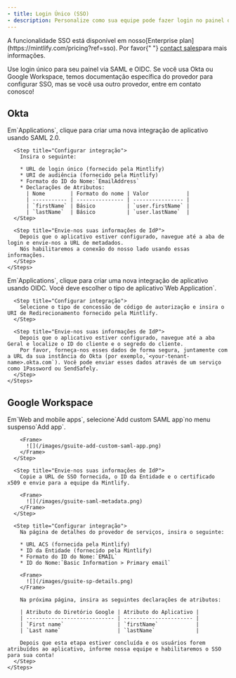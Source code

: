 ```yaml
---
- title: Login Único (SSO)
- description: Personalize como sua equipe pode fazer login no painel de administração
---
```


<Info>
  A funcionalidade SSO está disponível em nosso[Enterprise plan](https://mintlify.com/pricing?ref=sso). Por favor{" "}
  <a href="mailto:sales@mintlify.com">contact sales</a>para mais informações.
</Info>

Use login único para seu painel via SAML e OIDC. Se você usa Okta ou Google Workspace, temos documentação específica do provedor para configurar SSO, mas se você usa outro provedor, entre em contato conosco!

## Okta

<Tabs>
  <Tab title="SAML">
    <Steps>
      <Step title="Crie um aplicativo">
        Em`Applications`, clique para criar uma nova integração de aplicativo usando SAML 2.0.
      </Step>

      <Step title="Configurar integração">
        Insira o seguinte:

        * URL de login único (fornecido pela Mintlify)
        * URI de audiência (fornecido pela Mintlify)
        * Formato do ID do Nome:`EmailAddress`
        * Declarações de Atributos:
          | Nome        | Formato do nome | Valor            |
          | ----------- | --------------- | ---------------- |
          | `firstName` | Básico          | `user.firstName` |
          | `lastName`  | Básico          | `user.lastName`  |
      </Step>

      <Step title="Envie-nos suas informações de IdP">
        Depois que o aplicativo estiver configurado, navegue até a aba de login e envie-nos a URL de metadados.
        Nós habilitaremos a conexão do nosso lado usando essas informações.
      </Step>
    </Steps>
  </Tab>

  <Tab title="OIDC">
    <Steps>
      <Step title="Criar um aplicativo">
        Em`Applications`, clique para criar uma nova integração de aplicativo usando OIDC.
        Você deve escolher o tipo de aplicativo`Web Application`.
      </Step>

      <Step title="Configurar integração">
        Selecione o tipo de concessão de código de autorização e insira o URI de Redirecionamento fornecido pela Mintlify.
      </Step>

      <Step title="Envie-nos suas informações de IdP">
        Depois que o aplicativo estiver configurado, navegue até a aba Geral e localize o ID do cliente e o segredo do cliente.
        Por favor, forneça-nos esses dados de forma segura, juntamente com a URL da sua instância do Okta (por exemplo,`<your-tenant-name>.okta.com`). Você pode enviar esses dados através de um serviço como 1Password ou SendSafely.
      </Step>
    </Steps>
  </Tab>
</Tabs>

## Google Workspace

<Tabs>
  <Tab title="SAML">
    <Steps>
      <Step title="Criar um aplicativo">
        Em`Web and mobile apps`, selecione`Add custom SAML app`no menu suspenso`Add app`.

        <Frame>
          ![](/images/gsuite-add-custom-saml-app.png)
        </Frame>
      </Step>

      <Step title="Envie-nos suas informações de IdP">
        Copie a URL de SSO fornecida, o ID da Entidade e o certificado x509 e envie para a equipe da Mintlify.

        <Frame>
          ![](/images/gsuite-saml-metadata.png)
        </Frame>
      </Step>

      <Step title="Configurar integração">
        Na página de detalhes do provedor de serviços, insira o seguinte:

        * URL ACS (fornecida pela Mintlify)
        * ID da Entidade (fornecido pela Mintlify)
        * Formato do ID do Nome:`EMAIL`
        * ID do Nome:`Basic Information > Primary email`

        <Frame>
          ![](/images/gsuite-sp-details.png)
        </Frame>

        Na próxima página, insira as seguintes declarações de atributos:

        | Atributo do Diretório Google | Atributo do Aplicativo |
        | ---------------------------- | ---------------------- |
        | `First name`                 | `firstName`            |
        | `Last name`                  | `lastName`             |

        Depois que esta etapa estiver concluída e os usuários forem atribuídos ao aplicativo, informe nossa equipe e habilitaremos o SSO para sua conta!
      </Step>
    </Steps>
  </Tab>
</Tabs>
